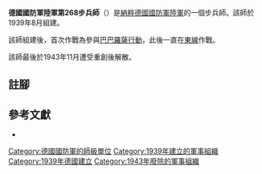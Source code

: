 {{infobox military unit
|unit_name = 德國國防軍陸軍第268步兵師
|image = 268th Infanterie-Division Logo 1.svg
|image_size = 150
|dates = 1939年8月至1943年11月
|country = {{flag|Nazi Germany}}
|branch = [[納粹德國陸軍|陸軍]]
|type = [[步兵|步兵]]
|role =
|size = [[师_(军队)|師]]
|command_structure =
|garrison =
|garrison_label =
|nickname =
|motto =
|colors =
|colors_label =
|march =
|mascot =
|battles =
}}

'''德國國防軍陸軍第268步兵師'''（{{lang-de|'''268. Infanterie-Division'''}}）是[[納粹德國|納粹德國]][[德國國防軍|國防軍]][[納粹德國陸軍|陸軍]]的一個步兵師。該師於1939年8月組建{{cfn|Mitcham|y=2007}}。

該師組建後，首次作戰為參與[[巴巴羅薩行動|巴巴羅薩行動]]，此後一直在[[苏德战争|東線]]作戰。

該師最後於1943年11月遭受重創後解散。

== 註腳 ==
{{reflist}}

== 參考文獻 ==
* {{Cite book|last=Mitcham |first=Samuel W., Jr.|author-link=Samuel W. Mitcham|title=German Order of Battle, Volume One: 1st – 290th Infantry Divisions in WWII|year=2007|publisher=Stackpole Books|location=PA; United States of America|isbn=978-0-8117-3416-5|ref={{sfnRef|Mitcham|y=2007}}}}

{{mil-stub}}
{{德國國防軍陸軍的步兵師}}
[[Category:德國國防軍的師級單位|Category:德國國防軍的師級單位]]
[[Category:1939年建立的軍事組織|Category:1939年建立的軍事組織]]
[[Category:1939年德國建立|Category:1939年德國建立]]
[[Category:1943年廢除的軍事組織|Category:1943年廢除的軍事組織]]